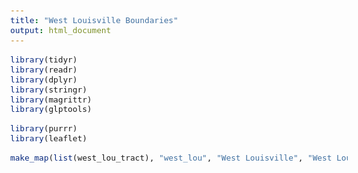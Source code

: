 ---
title: "West Louisville Boundaries"
output: html_document
---

<style type="text/css">
h1 {
  text-align: center;
}
h1,h2,h3,h4,h5,h6 {
  font-family: "Museo Sans 300";
}
body{
  font-family: "Museo Sans 300";
  font-size: 15px;
}
</style>

```{r setup, message = FALSE, echo = FALSE}
library(tidyr)
library(readr)
library(dplyr)
library(stringr)
library(magrittr)
library(glptools)

library(purrr)
library(leaflet)
```

```{r}
make_map(list(west_lou_tract), "west_lou", "West Louisville", "West Louisville", units = "")
```